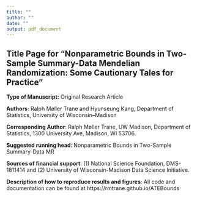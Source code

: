 ```yaml
---
title: ""
author: ""
date: ""
output: pdf_document
---
```


## Title Page for "Nonparametric Bounds in Two-Sample Summary-Data Mendelian Randomization: Some Cautionary Tales for Practice"

**Type of Manuscript:** Original Research Article

**Authors**: Ralph Møller Trane and Hyunseung Kang, Department of Statistics, University of Wisconsin--Madison

**Corresponding Author**: Ralph Møller Trane, UW Madison, Department of Statistics, 1300 University Ave, Madison, WI 53706.

**Suggested running head**: Nonparametric Bounds in Two-Sample Summary-Data MR

**Sources of financial support**: (1) National Science Foundation, DMS-1811414 and (2) University of Wisconsin-Madison Data Science Initiative.

**Description of how to reproduce results and figures**: All code and documentation can be found at https://rmtrane.github.io/ATEBounds